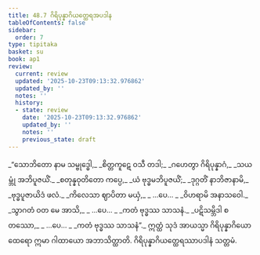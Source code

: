 ```yaml
---
title: 48.7 ဂိရိပုန္နာဂိယတ္ထေရအပဒါန
tableOfContents: false
sidebar:
  order: 7
type: tipitaka
basket: su
book: ap1
review:
  current: review
  updated: '2025-10-23T09:13:32.976862'
  updated_by: ''
  notes: ''
  history:
  - state: review
    date: '2025-10-23T09:13:32.976862'
    updated_by: ''
    notes: ''
    previous_state: draft
---
```



<ReviewStatus review={frontmatter.review} showDetails={true} />

<HypothesisAnnotation frontmatter={frontmatter} />

<DynamicBreadcrumb />

<Division number="61" book="ap1" e="ch" v="20" p="434">

<Paragraph number="6138" type="verses" book="ap1">
_“သောဘိတော နာမ သမ္ဗုဒ္ဓေါ,_  
_စိတ္တကူဋေ ဝသီ တဒါ;_  
_ဂဟေတွာ ဂိရိပုန္နာဂံ,_  
_သယမ္ဘုံ အဘိပူဇယိံ._  

</Paragraph>

</Division>
<Division number="62" book="ap1" e="ch" v="20" p="434">

<Paragraph number="6139" type="verses" book="ap1">
_စတုန္နဝုတိတော ကပ္ပေ,_  
_ယံ ဗုဒ္ဓမဘိပူဇယိံ;_  
_ဒုဂ္ဂတိံ နာဘိဇာနာမိ,_  
_ဗုဒ္ဓပူဇာယိဒံ ဖလံ._  

</Paragraph>

</Division>
<Division number="63" book="ap1" e="ch" v="20" p="434">

<Paragraph number="6140" type="verses" book="ap1">
_ကိလေသာ ဈာပိတာ မယှံ,_  
_ …ပေ… _  
_ဝိဟရာမိ အနာသဝေါ._  

</Paragraph>

</Division>
<Division number="64" book="ap1" e="ch" v="20" p="434">

<Paragraph number="6141" type="verses" book="ap1">
_သွာဂတံ ဝတ မေ အာသိ,_  
_ …ပေ… _  
_ကတံ ဗုဒ္ဓဿ သာသနံ._  

</Paragraph>

</Division>
<Division number="65" book="ap1" e="ch" v="20" p="434">

<Paragraph number="6142" type="verses" book="ap1">
_ပဋိသမ္ဘိဒါ စတဿော,_  
_ …ပေ… _  
_ကတံ ဗုဒ္ဓဿ သာသနံ”._  

</Paragraph>

<Paragraph number="6143" book="ap1">
ဣတ္ထံ သုဒံ အာယသ္မာ ဂိရိပုန္နာဂိယော ထေရော ဣမာ ဂါထာယော အဘာသိတ္ထာတိ.

</Paragraph>
</Division>

<Paragraph number="6144" type="center" book="ap1">
ဂိရိပုန္နာဂိယတ္ထေရဿာပဒါနံ သတ္တမံ.
</Paragraph>